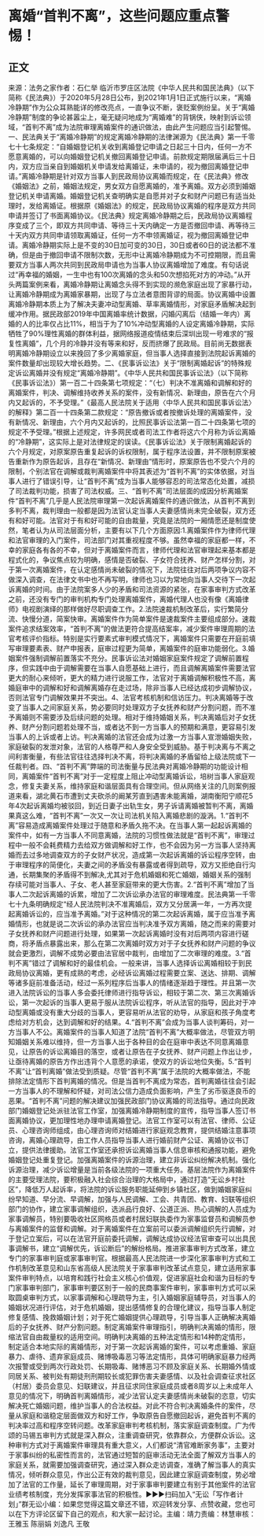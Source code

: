 # 离婚“首判不离”，这些问题应重点警惕！
## 正文
来源：法务之家作者：石仁举 临沂市罗庄区法院《中华人民共和国民法典》（以下简称《民法典》）于2020年5月28日公布，到2021年1月1日正式施行以来，“离婚冷静期”作为公众耳熟能详的修改亮点，一直争议不断，褒贬案例纷呈。关于“离婚冷静期”制度的争论甚嚣尘上，毫无疑问地成为“离婚难”的背锅侠，映射到诉讼领域，“首判不离”成为法院审理离婚案件的通识做法，由此产生问题应当引起警惕。一、民法典关于“离婚冷静期”的规定离婚冷静期的法律渊源为《民法典》第一千零七十七条规定：“自婚姻登记机关收到离婚登记申请之日起三十日内，任何一方不愿意离婚的，可以向婚姻登记机关撤回离婚登记申请。前款规定期限届满后三十日内，双方应当亲自到婚姻机关申请发给离婚证，未申请的，视为撤回离婚登记申请。”离婚冷静期是针对双方当事人到民政局协议离婚而规定，在《民法典》修改《婚姻法》之前，婚姻法规定，男女双方自愿离婚的，准予离婚。双方必须到婚姻登记机关申请离婚。婚姻登记机关查明确实是自愿并对子女和财产问题已有适当处理时，发给离婚证。根据原《婚姻法》的规定，民政局协议离婚的程序是双方共同申请并签订了书面离婚协议。《民法典》规定离婚冷静期之后，民政局协议离婚程序变成了三个，即双方共同申请、等待三十天内确定一方是否撤回申请、再等待三十天内双方共同申请领取离婚证，任何一方不申领离婚证，视为撤回离婚登记申请。离婚冷静期实际上是不变的30日加可变的30日，30日或者60日的说法都不准确，但是由于撤回申请不限制次数，无形中让离婚冷静期成为不可控期限，而且需要双方当事人两次共同到民政局申请也为当事人协议离婚增加了难度。有句话说过“再幸福的婚姻，一生中也有100次离婚的念头和50次想掐死对方的冲动。”从开头两篇案例来看，离婚冷静期让离婚念头得不到实现的濒危家庭出现了家暴行动，让离婚冷静期成为离婚家暴期，出现了与立法者意图背谬的局面。协议离婚中设置离婚冷静期本质上为了解决夫妻冲动型离婚、草率离婚情形，对家庭矛盾解决起到缓冲作用。据民政部2019年中国离婚率统计数据，闪婚闪离后（结婚一年内）离婚的人的比率仅占比11%，相当于为了10%冲动型离婚的人设定离婚冷静期，实际牺牲了90%理性离婚的群体利益，据网络报道疫情结束后深圳出现一号难求的“报复性离婚”，几个月的冷静并没有等来和好，反而挤爆了民政局。目前尚无数据表明离婚冷静期设立以来挽回了多少离婚家庭，但当事人选择直接到法院起诉离婚的案件数量却出现较大增长趋势。二、《民事诉讼法》关于“限制离婚起诉”的特殊规定诉讼离婚并没有规定“离婚冷静期”。《中华人民共和国民事诉讼法》（以下简称《民事诉讼法》）第一百二十四条第七项规定：“（七）判决不准离婚和调解和好的离婚案件，判决、调解维持收养关系的案件，没有新情况、新理由，原告在六个月内又起诉的，不予受理。”《最高人民法院关于适用〈中华人民共和国民事诉讼法〉的解释》第二百一十四条第二款规定：“原告撤诉或者按撤诉处理的离婚案件，没有新情况、新理由，六个月内又起诉的，比照民事诉讼法第一百二十四条第七项的规定不予受理。”根据上述规定，许多网民或者司法工作者将这六个月称为诉讼离婚的“冷静期”，这实际上是对法律规定的误读。《民事诉讼法》关于限制离婚起诉的六个月规定，对原案原告重复起诉的诉权限制，属于程序法设置，并不限制原案被告重新作为原告起诉，且存在“新情况、新理由”情形时，原案原告也不受六个月的限制，个别法官在调解或裁判离婚案件中将其表述为“首判不离”的实体依据，对当事人进行了错误引导，让“首判不离”成为当事人能够容忍的司法常态化处置，减损了司法裁判功能，损害了司法权威。三、“首判不离”司法层面的成因分析离婚案件“首判不离”几乎是人民法院审理第一次起诉离婚案件的通识做法，从首判不离到多判不离，裁判理由一般都是因为法官认定当事人夫妻感情尚未完全破裂，双方还有和好可能。法官对于有和好可能的自由裁量，究竟是法院的一厢情愿还是制度使然，笔者认为从司法层面分析，主要有以下几个方面原因:1.离婚案件作为律师代理和法官审理的入门案件，司法部门对其重视程度不够。虽然幸福的家庭都一样，不幸的家庭各有各的不幸，但对于离婚案件而言，律师代理和法官审理起来基本都是程式化的，争议焦点较为明确，感情是否破裂、子女符合抚养、财产怎样分割，对于第一次离婚案件，在认定感情尚未破裂的情况下，法院往往对后两项争议内容不做深入调查，在法律文书中也不再写明，律师也习以为常地向当事人交待下一次起诉离婚的时间。由于法院案多人少的矛盾和司法资源的紧张，在家事审判方式改革之前，还没有专门的审判机构专门处理离婚案件，离婚代理人也没有像《离婚律师》电视剧演绎的那样做好尽职调查工作。2.法院速裁机制改革后，实行繁简分流、快慢分道，简案快审。离婚案件作为简单案件是速裁案件主要组成部分。速裁案件追求结案效率，“首判不离”的做法更符合提高结案率，减少案件审理周期的法官考核评价指标。特别是实行要素式审判模式情况下，离婚案件只需要在开庭前填写审理要素表、财产申报表，庭审过程更为简单，离婚案件的庭审功能弱化。3.婚姻案件强制调解前置落实不充分。民事诉讼法对婚姻家庭案件规定了调解前置程序，但实践中由于调解需要在当事人自愿基础上进行，而且调解离婚案件需要法官更大的耐心来倾听，更大的精力进行说服工作，法官对于离婚调解积极性不高，离婚庭审中的调解和好和调解离婚存在走过场，除非当事人已经达成初步调解协议，否则法官专门调解效果并不突出。4、法官考核机制和信访压力。判决离婚等于改变了当事人之间家庭关系，势必要同时处理双方子女抚养和财产分割问题，而不准予离婚则不需要涉及后续问题的处理。相对于维持婚姻关系，判决离婚后对子女抚养、财产分割问题若处理不当，或者达不到一方当事人的预期和满意，更容易引发当事人的上诉或者上访。判决离婚的法官还会成为过激一方当事人宣泄婚姻失败，家庭破裂的发泄对象，法官的人格尊严和人身安全受到威胁。基于判决离与不离之间利害衡量，有些法官往往选择判决不离，将判决离婚的矛盾留给上级法院或下一任裁判者。四、“首判不离”弊端的司法衡量与民法典对离婚冷静期的功能设计相同，离婚案件“首判不离”对于一定程度上阻止冲动型离婚诉讼，培树当事人家庭观念，修复夫妻关系，维持家庭和谐层面具有合理空间。但从网络关注的几则案例报道来看，湖北黄石市遭到丈夫砍杀的阚某芳直到遇害未能离婚，湖南衡阳宁顺花5年4次起诉离婚均被驳回，到近日妻子出轨生女，男子诉请离婚被暂判不离，离婚果真这么难，“首判不离”一次又一次让司法机关陷入离婚悲剧的漩涡。1.“首判不离”容易造成离婚案件处理过于随意和矛盾久拖不决。在当事人第一起起诉离婚的案件中，如有一方当事人不同意离婚，法院的习惯性做法就是“首判不离”，审理过程中一般不会耗费精力去给双方做调解和好工作，也不会因为另一方当事人坚持离婚而去过多地调查双方的子女财产状况，造成第一次起诉离婚的诉讼程序空转，由于审理程序的简便化，夫妻之间的矛盾没有暴露或者得到疏导，双方又拒绝自行沟通，长期集聚的矛盾得不到解决,尤其对于危机婚姻和死亡婚姻，婚姻关系的强制存续可能对当事人、子女、老人甚至家庭带来的更大伤害。2.“首判不离”增加了当事人二次起诉离婚的诉累，增加了二次诉讼承办法官的审理难度。民法典第一千零七十九条明确规定“经人民法院判决不准离婚后，双方又分居满一年，一方再次提起离婚诉讼的，应当准予离婚。”对于这种情况的第二次起诉离婚，属于应当准予离婚情形，也就是说二次诉讼的承办法官应当判决准予双方离婚，随之而来的需要对子女抚养和财产问题进行处理，如果第一次起诉离婚时没有对后两项内容进行磋商，将矛盾点暴露出来，那么在第二次离婚时双方对于子女抚养和财产问题的争议就会更激烈，调解不成势必要由法官居中裁判，由增加了二次审理的难度。3.“首判不离”错过了调解和好的最佳机会。一般来讲，当事人选择诉讼离婚相较于到民政局协议离婚，更有成熟的考虑，必经诉讼离婚过程需要立案、送达、排期、调解等诸多庭前准备活动，经过一系列程序后当事人的情绪逐渐趋于理性。并且第一次进入法院诉讼的当事人多会委托律师进行指导诉讼，相较于第二次、第三次离婚诉讼，第一次起诉的当事人更易于服从法院诉讼程序，听从法官的指导，因此对于冲动型离婚或没有重大分歧的当事人，更容易听从法官的劝导，从家庭和孩子角度考虑给对方机会，达到调解和好的结果。4.“首判不离”会成为当事人谈判筹码，对一方当事人不公。离婚案件的当事人知道了法院“首判不离”大概率做法，尽管双方明知婚姻关系难以维持，但一方当事人出于各种目的会在庭审中表达不同意离婚意见，让原告的诉讼离婚目的落空，或者让原告在子女抚养、财产问题上作出让步，让亟待离婚的原告方作出违背个人意愿的承诺，使双方的诉讼地位失衡。5.“首判不离”让“首判离婚”做法受到质疑。尽管“首判不离”属于法院的大概率做法，不能排除法定情形下首判离婚的情况。但是当首判不离成为常态，首判离婚往往会引起一方当事人的不理解和怀疑，对司法公信力造成负面影响，产生了劣币驱逐良币的恶果。“首判不离”问题的解决建议加强民政部门协议离婚的司法指导。通过向民政部门婚姻登记处派驻法官工作室，加强离婚冷静期制度的宣传，指导当事人签订书面离婚协议，更加理性地办理申请离婚登记。法官工作室可以有法官、律师、公证员、心理咨询师组成，由心理咨询师对结婚进行家庭观念教育，提供结婚注意事项咨询，离婚心理疏导，由工作人员指导当事人进行婚前财产公证、离婚协议书订立，提供法律援助。法官工作室还承担诉讼离婚当事人信息审核和通报功能，避免婚姻登记处重复登记。加强离婚案件的诉源治理，建立非诉讼纠纷解决机制。强化诉源治理，减少诉讼增量是当前各级法院的一项重大任务。基层法院作为离婚案件的主要受理法院，要积极融入社会综合治理的大格局中，通过打造“无讼乡村社区”，降低万人起诉率，将法院的诉讼服务职能延伸到乡镇社区，做到婚姻家庭纠纷早知道、早分流、早调解，加强与人民调解、工会、共青团、教育、妇联等组织部门的协作，建立家事调解组织，选派品行良好、公道正派、热心调解的人员成为家事调解员，特别要吸收社区网格员或者村居妇联执委作为家事监督员和调解员参与离婚案件的监督和调解。对于离婚案件在立案前可以委派调解组织先行调解，对于登记立案后，可以在法官开庭前委托调解，调解达成协议经法官审查可以出具民事调解书，建立“调解优先，诉讼断后”的解纷格局。推进家事审判方式改革，建立专门的家事审判庭或家事审判官。根据最高人民法院进一步深化家事审判方式和工作机制改革意见和山东省高级人民法院关于家事审判改革试点意见，建立适用家事案件审判特点，以培育和践行社会主义核心价值观，促进家庭社会和谐为目标的专门家事审判部门，家事审判要区别于一般的民商事案件审判，家事审判方式可以采取圆桌审判方式，以家事调解和心理疏导为主，引入婚姻家庭辅导员，对当事人的婚姻状况进行评估，对于危机婚姻，提出感情修复的合理化建议，指导当事人制定修复感情、挽救婚姻计划；对于死亡婚姻提供心理疏导，引导当事人正确解决离婚后的子女抚养、财产分割问题。制定离婚案件审理指引，明确判决离婚的情形，限缩法官自由裁量权的适用空间。明确判决离婚的五种法定情形和14种酌定情形，制定适合本地实际的离婚情形，对于第一次起诉离婚的案件，可以考虑重婚、家庭暴力、虐待、遗弃家庭成员、赌博吸毒恶习等法定情形，具体可明确家庭暴力经两次报警或受到两次行政处罚、长期吸毒、赌博恶习不顾及家庭关系、长期婚外情或同居关系、被判处有期徒刑刑期较长或犯罪伤害夫妻感情、以及社会调查征求社区（村居）委员会意见、妇联建议，并且征求同住家庭成员或者8周岁以上未成年人意见的情况下，明确首判离婚情形，减少法官认定夫妻感情尚未破裂的恣意，切实解决死亡婚姻问题，维护当事人的合法权益。对此不符合判决离婚条件的案件，尽量从家庭和谐稳定层面做双方和好工作，争取原告自愿撤回起诉，避免首判不离的判决率过高和程序空转问题。改革家庭审判考核机制，落实家庭调查制度。广为传颂的马锡五审判方式就是深入群众，注重调查研究，依靠群众，方便群众诉讼。这种审判方式对于离婚案件审理具有重大意义，人们都说“清官难断家务事”，主要对于家事纠纷的私密性而言的，法官通过短暂的庭审活动无法全面了解双方当事人的家庭关系，就需要加强调查研究，通过深入群众走访调查，准确了解当事人的真实情况，倾听群众意见，作出公正有效的裁判意见，因此建立家庭调查制度，势必增加了法官的工作量，延长了审理周期，对于家事审判要建立有别于其他案件的法官业绩考核制度，充分发挥家事法官的积极性。►►►扫码加入“无讼「写作者计划」”群无讼小编：如果您觉得这篇文章还不错，欢迎转发分享、点赞收藏，您也可以在下方评论区留下自己的观点，和大家一起讨论。主编：靖力责编：林慧审核：王雅玉 陈丽娟 刘逸凡 王敬